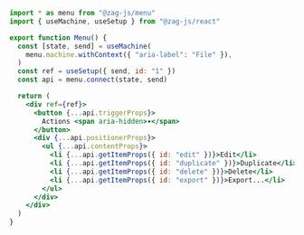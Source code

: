 ```jsx
import * as menu from "@zag-js/menu"
import { useMachine, useSetup } from "@zag-js/react"

export function Menu() {
  const [state, send] = useMachine(
    menu.machine.withContext({ "aria-label": "File" }),
  )
  const ref = useSetup({ send, id: "1" })
  const api = menu.connect(state, send)

  return (
    <div ref={ref}>
      <button {...api.triggerProps}>
        Actions <span aria-hidden>▾</span>
      </button>
      <div {...api.positionerProps}>
        <ul {...api.contentProps}>
          <li {...api.getItemProps({ id: "edit" })}>Edit</li>
          <li {...api.getItemProps({ id: "duplicate" })}>Duplicate</li>
          <li {...api.getItemProps({ id: "delete" })}>Delete</li>
          <li {...api.getItemProps({ id: "export" })}>Export...</li>
        </ul>
      </div>
    </div>
  )
}
```
